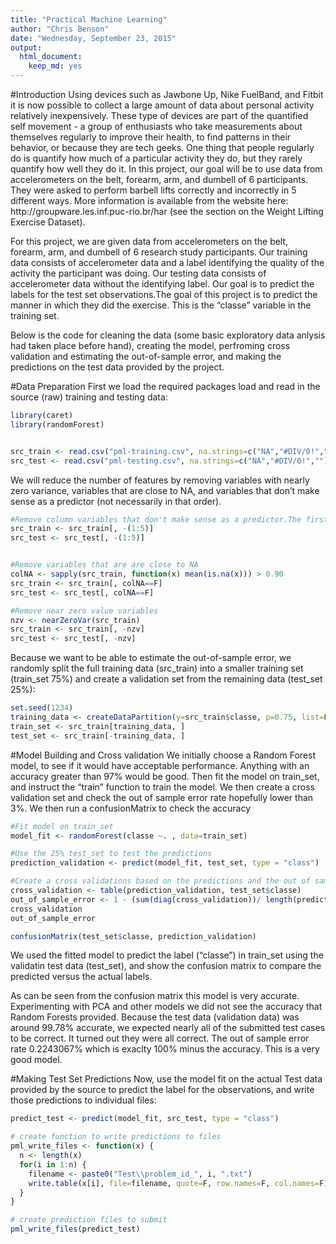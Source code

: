```yaml
---
title: "Practical Machine Learning"
author: "Chris Benson"
date: "Wednesday, September 23, 2015"
output:
  html_document:
    keep_md: yes
---
```


#Introduction
Using devices such as Jawbone Up, Nike FuelBand, and Fitbit it is now possible to collect a large amount of data about personal activity relatively inexpensively. These type of devices are part of the quantified self movement - a group of enthusiasts who take measurements about themselves regularly to improve their health, to find patterns in their behavior, or because they are tech geeks. One thing that people regularly do is quantify how much of a particular activity they do, but they rarely quantify how well they do it. In this project, our goal will be to use data from accelerometers on the belt, forearm, arm, and dumbell of 6 participants. They were asked to perform barbell lifts correctly and incorrectly in 5 different ways. More information is available from the website here: http://groupware.les.inf.puc-rio.br/har (see the section on the Weight Lifting Exercise Dataset).

For this project, we are given data from accelerometers on the belt, forearm, arm, and dumbell of 6 research study participants. Our training data consists of accelerometer data and a label identifying the quality of the activity the participant was doing. Our testing data consists of accelerometer data without the identifying label. Our goal is to predict the labels for the test set observations.The goal of this project is to predict the manner in which they did the exercise. This is the "classe" variable in the training set. 

Below is the code for cleaning the data (some basic exploratory data anlysis had taken place before hand), creating the model, perfroming cross validation and estimating the out-of-sample error, and making the predictions on the test data provided by the project.

#Data Preparation
First we load the required packages load and read in the source (raw) training and testing data:

```r
library(caret)
library(randomForest)


src_train <- read.csv("pml-training.csv", na.strings=c("NA","#DIV/0!",""))
src_test <- read.csv("pml-testing.csv", na.strings=c("NA","#DIV/0!",""))
```

We will reduce the number of features by removing variables with nearly zero variance, variables that are close to NA, and variables that don't make sense as a predictor (not necessarily in that order). 
```r
#Remove column variables that don't make sense as a predictor.The first five variables
src_train <- src_train[, -(1:5)]
src_test <- src_test[, -(1:5)]


#Remove variables that are are close to NA
colNA <- sapply(src_train, function(x) mean(is.na(x))) > 0.90
src_train <- src_train[, colNA==F]
src_test <- src_test[, colNA==F]

#Remove near zero value variables
nzv <- nearZeroVar(src_train)
src_train <- src_train[, -nzv]
src_test <- src_test[, -nzv]
```


Because we want to be able to estimate the out-of-sample error, we randomly split the full training data (src_train) into a smaller training set (train_set 75%) and create a validation set from the remaining data (test_set 25%):

```r
set.seed(1234)
training_data <- createDataPartition(y=src_train$classe, p=0.75, list=F)
train_set <- src_train[training_data, ]
test_set <- src_train[-training_data, ]
```


#Model Building and Cross validation
We initially choose a Random Forest model, to see if it would have acceptable performance. Anything with an accuracy greater than 97% would be good. Then fit the model on train_set, and instruct the "train" function to train the model. We then create a cross validation set and check the out of sample error rate hopefully lower than 3%. We then run a confusionMatrix to check the accuracy   

```r
#Fit model on train_set
model_fit <- randomForest(classe ~. , data=train_set)

#Use the 25% test_set to test the predictions
prediction_validation <- predict(model_fit, test_set, type = "class")

#Create a cross validations based on the predictions and the out of sample error
cross_validation <- table(prediction_validation, test_set$classe)
out_of_sample_error <- 1 - (sum(diag(cross_validation))/ length(prediction_validation))
cross_validation
out_of_sample_error

confusionMatrix(test_set$classe, prediction_validation)
```

We used the fitted model to predict the label ("classe") in train_set using the validatin test data (test_set), and show the confusion matrix to compare the predicted versus the actual labels.

As can be seen from the confusion matrix this model is very accurate. Experimenting with PCA and other models we did not see the accuracy that Random Forests provided. Because the test data (validation data) was around 99.78% accurate, we expected nearly all of the submitted test cases to be correct. It turned out they were all correct. The out of sample error rate 0.2243067% which is exaclty 100% minus the accuracy. This is a very good model. 

#Making Test Set Predictions
Now, use the model fit on the actual Test data provided by the source to predict the label for the observations, and write those predictions to individual files:

```r
predict_test <- predict(model_fit, src_test, type = "class")

# create function to write predictions to files
pml_write_files <- function(x) {
  n <- length(x)
  for(i in 1:n) {
    filename <- paste0("Test\\problem_id_", i, ".txt")
    write.table(x[i], file=filename, quote=F, row.names=F, col.names=F)
  }
}

# create prediction files to submit
pml_write_files(predict_test)
```